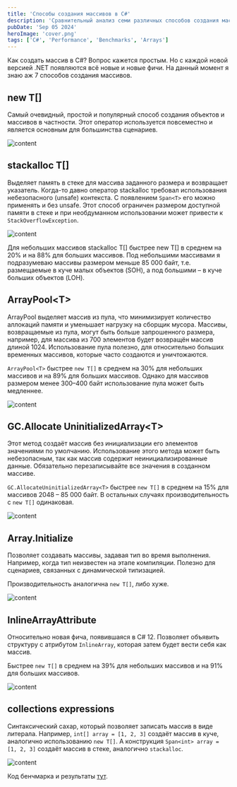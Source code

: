 ```yaml
---
title: 'Способы создания массивов в C#'
description: 'Сравнительный анализ семи различных способов создания массивов в C# с точки зрения производительности и применимости'
pubDate: 'Sep 05 2024'
heroImage: 'cover.png'
tags: ['C#', 'Performance', 'Benchmarks', 'Arrays']
---
```



Как создать массив в C#? Вопрос кажется простым. Но с каждой новой версией .NET появляются всё новые и новые фичи. На данный момент я знаю аж 7 способов создания массивов.

## new T[]

Самый очевидный, простой и популярный способ создания объектов и массивов в частности. Этот оператор используется повсеместно и является основным для большинства сценариев.

<Image src={image01} alt="content" />

## stackalloc T[]

Выделяет память в стеке для массива заданного размера и возвращает указатель. Когда-то давно оператор stackalloc требовал использования небезопасного (unsafe) контекста. С появлением `Span<T>` его можно применять и без unsafe. Этот способ ограничен размером доступной памяти в стеке и при необдуманном использовании может привести к `StackOverflowException`.

<Image src={image02} alt="content" />

Для небольших массивов stackalloc T[] быстрее new T[] в среднем на 20% и на 88% для больших массивов. Под небольшими массивами я подразумеваю массивы размером меньше 85 000 байт, т.е. размещаемые в куче малых объектов (SOH), а под большими – в куче больших объектов (LOH).

## ArrayPool\<T\>

ArrayPool выделяет массив из пула, что минимизирует количество аллокаций памяти и уменьшает нагрузку на сборщик мусора. Массивы, возвращаемые из пула, могут быть больше запрошенного размера, например, для массива из 700 элементов будет возвращён массив длиной 1024. Использование пула полезно, для относительно больших временных массивов, которые часто создаются и уничтожаются.

`ArrayPool<T>` быстрее `new T[]` в среднем на 30% для небольших массивов и на 89% для больших массивов. Однако для массивов размером менее 300–400 байт использование пула может быть медленнее.

<Image src={image03} alt="content" />

## GC.Allocate UninitializedArray\<T\>

Этот метод создаёт массив без инициализации его элементов значениями по умолчанию. Использование этого метода может быть небезопасным, так как массив содержит неинициализированные данные. Обязательно перезаписывайте все значения в созданном массиве.

`GC.AllocateUninitializedArray<T>` быстрее `new T[]` в среднем на 15% для массивов 2048 – 85 000 байт. В остальных случаях производительность с `new T[]` одинаковая.

<Image src={image04} alt="content" />

## Array.Initialize

Позволяет создавать массивы, задавая тип во время выполнения. Например, когда тип неизвестен на этапе компиляции. Полезно для сценариев, связанных с динамической типизацией.

Производительность аналогична `new T[]`, либо хуже.

<Image src={image05} alt="content" />

## InlineArrayAttribute

Относительно новая фича, появившаяся в C# 12. Позволяет объявить структуру с атрибутом `InlineArray`, которая затем будет вести себя как массив.

Быстрее `new T[]` в среднем на 39% для небольших массивов и на 91% для больших массивов.

<Image src={image06} alt="content" />

## collections expressions

Синтаксический сахар, который позволяет записать массив в виде литерала. Например, `int[] array = [1, 2, 3]` создаёт массив в куче, аналогично использованию `new T[]`. А конструкция `Span<int> array = [1, 2, 3]` создаёт массив в стеке, аналогично `stackalloc`.

<Image src={image07} alt="content" />

Код бенчмарка и результаты [тут](https://github.com/alexeyfv/create-array).
